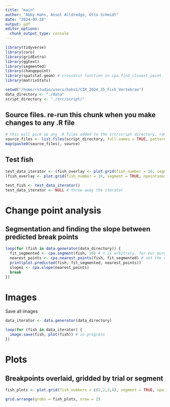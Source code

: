```yaml
---
title: "main"
author: "Abby Hahs, Ansel Alldredge, Otto Schmidt"
date: "2024-09-18"
output: pdf
editor_options: 
  chunk_output_type: console
---
```


```r
library(tidyverse)
library(coro)
library(gridExtra)
library(ggtext)
library(segmented)
library(changepoint)
library(spatstat.geom) # crossdist function in cpa.find_closest_point
library(matrixStats)

setwd("/home/rstudio/users/hahs1/CIR_2024_25_Fish_Vertebrae")
data_directory <- "./data"
script_directory <- "./src/script/"
```

## Source files. re-run this chunk when you make changes to any .R file
```r
# this will pick up any .R files added to the src/script directory. remember to re-run
source_files <- list.files(script_directory, full.names = TRUE, pattern = "*.R")
map(paste0(source_files), source)
```

## Test fish
```r
test_data_iterator <- (fish_overlay <- plot.grid(fish_number = 16, segment = TRUE, npointsmax = 10, refit = TRUE, grid_by = "Segment"))
(fish_overlay <- plot.grid(fish_number = 16, segment = TRUE, npointsmax = 10, refit = TRUE, grid_by = "Segment"))

test_fish <- test_data_iterator()
test_data_iterator <- NULL # throw away the iterator
```

# Change point analysis

## Segmentation and finding the slope between predicted break points
```r
loop(for (fish in data.generator(data_directory)) {
  fit_segmented <- cpa.segment(fish, 10) # n is arbitrary. for our purposes, higher (10) is better because we want more resolution
  nearest_points <- cpa.nearest_points(fish, fit_segmented) # not the nearest points...??
  print(plot.predicted(fish, fit_segmented, nearest_points))
  slopes <- cpa.slope(nearest_points)
  break
})
```

# Images 

Save all images

```r
data_iterator <- data.generator(data_directory)

loop(for (fish in data_iterator) {
  image.save(fish, plot(fish)) # in progress
})
```

# Plots

## Breakpoints overlaid, gridded by trial or segment
```r
fish_plots <- plot.grid(fish_numbers = c(1,2,3,4), segment = TRUE, npointsmax = 10, refit = TRUE, grid_by = "Segment")

grid.arrange(grobs = fish_plots, nrow = 2)
```

